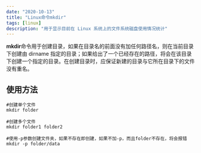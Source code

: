 ```yaml
---
date: "2020-10-13"
title: "Linux命令mkdir"
tags: [linux]
description: "用于显示目前在 Linux 系统上的文件系统磁盘使用情况统计"
---
```


**mkdir**命令用于创建目录，如果在目录名的前面没有加任何路径名，则在当前目录下创建由 dirname 指定的目录；如果给出了一个已经存在的路径，将会在该目录下创建一个指定的目录。在创建目录时，应保证新建的目录与它所在目录下的文件没有重名。

## 使用方法

```shell
#创建单个文件
mkdir folder

#创建多个文件
mkdir folder1 folder2

#使用-p参数创建文件夹，如果不存在即创建，如果不加-p，而且folder不存在，将会报错
mkdir -p folder/data
```

